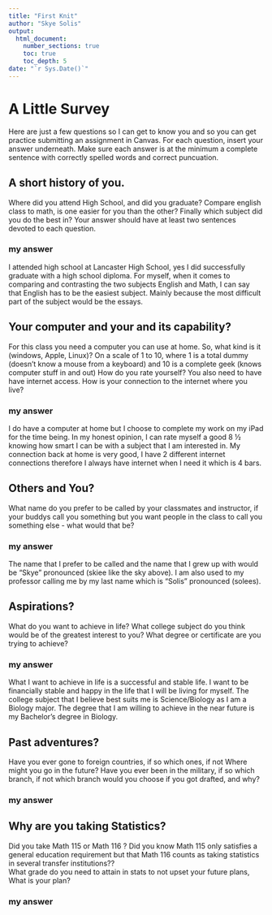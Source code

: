 ```yaml
---
title: "First Knit"
author: "Skye Solis"
output: 
  html_document:
    number_sections: true
    toc: true
    toc_depth: 5
date: "`r Sys.Date()`"   
---
```


# A Little Survey

Here are just a few questions so I can get to know you and so you can get practice submitting an assignment in Canvas.  For each question, insert your answer underneath. Make sure each answer is at the minimum a complete sentence with correctly spelled words and correct puncuation. 

## A short history of you.  
Where did you attend High School, and did you graduate? Compare english class to math, is one easier for you than the other? Finally which subject did you do the best in? Your answer should have at least two sentences devoted to each question.  
  
### my answer     
  
I attended high school at Lancaster High School, yes I did successfully graduate with a high school diploma. For myself, when it comes to comparing and contrasting the two subjects English and Math, I can say that English has to be the easiest subject. Mainly because the most difficult part of the subject would be the essays. 

     


## Your computer and your and its capability?  
 For this class  you need a computer you can use at home.  So, what kind is it (windows, Apple, Linux)?  On a scale of 1 to 10, where 1 is a total dummy (doesn't know a mouse from a keyboard) and 10 is a complete geek (knows computer stuff in and out) How do you rate yourself?  You also need to have have internet access. How is your connection to the internet where you live?

### my answer   
  
   I do have a computer at home but I choose to complete my work on my iPad for the time being. In my honest opinion, I can rate myself a good 8 ½ knowing how smart I can be with a subject that I am interested in. My connection back at home is very good, I have 2 different internet connections therefore I always have internet when I need it which is 4 bars. 


## Others and You?   
What name do you prefer to be called by your classmates and instructor, if your buddys call you something but you want people in the class to call you something else - what would that be? 

### my answer     
  
  The name that I prefer to be called and the name that I grew up with would be “Skye” pronounced (skiee like the sky above). I am also used to my professor calling me by my last name which is “Solis” pronounced (solees). 


 




## Aspirations?   
What do you want to achieve in life?  What college subject do you think would be of the greatest interest to you? What degree or certificate are you trying to achieve?

### my answer     
 
   
What I want to achieve in life is a successful and stable life. I want to be financially stable and happy in the life that I will be living for myself. The college subject that I believe best suits me is Science/Biology as I am a Biology major. The degree that I am willing to achieve in the near future is my Bachelor’s degree in Biology. 






## Past adventures?  
Have you ever gone to foreign countries, if so which ones, if not Where might you go in the future?  Have you ever been in the military, if so which branch, if not which branch would you choose if you got drafted, and why?

### my answer     
  
   
  




## Why are you taking Statistics?  
Did you take Math 115 or Math 116 ?  Did you know Math 115 only satisfies a general education requirement but that Math 116 counts as taking statistics in several transfer institutions??  
What grade do you need to attain in stats to not upset your future plans, What is your plan?  
 

### my answer     
  
   
 






  




